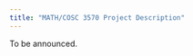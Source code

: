 ```yaml
---
title: "MATH/COSC 3570 Project Description"
---
```


To be announced.

<!-- ## Timeline -->

<!-- [Topic ideas](#topic-ideas) due Fri, Feb 18 -->

<!-- [Proposal](#project-proposal) due Fri, Mar 18 -->

<!-- [Draft report](#draft-report) due Fri, Apr 8 -->

<!-- [Peer review](#peer-review) due Fri, Apr 15 -->

<!-- [Final report](#written-report) due Mon, Apr 25 -->

<!-- [Video presentation + slides](#video-presentation--slides) and [final GitHub repo](#reproducibility---organization) due Thu, Apr 28 -->

<!-- [Presentation comments](#presentation-comments) due Sat, Apr 30 -->

<!-- ## Introduction -->

<!-- **TL;DR**: *Pick a data set and do a regression analysis. That is your final project.* -->

<!-- The goal of the final project is for you to use regression analysis to analyze a data set of your own choosing. The data set may already exist or you may collect your own data by scraping the web. -->

<!-- Choose the data based on your group's interests or work you all have done in other courses or research projects. The goal of this project is for you to demonstrate proficiency in the techniques we have covered in this class (and beyond, if you like!) and apply them to a data set to analyze it in a meaningful way. -->

<!-- All analyses must be done in RStudio, and all components of the project **must be reproducible** (with the exception of the presentation). -->

<!-- ### Logistics -->

<!-- You will work on the project with your lab groups. -->

<!-- The four primary deliverables for the final project are -->

<!-- -   A written, reproducible report detailing your analysis -->

<!-- -   A GitHub repository corresponding to your report -->

<!-- -   Slides + a video presentation -->

<!-- -   Formal peer review on another team's project -->

<!-- ## Topic ideas {#topic-ideas} -->

<!-- Identify 2-3 data sets you're interested in potentially using for the final project. If you're unsure where to find data, you can use the list of potential data sources in the [Tips + Resources](#tips--resources) section as a starting point. It may also help to think of topics you're interested in investigating and find data sets on those topics. -->

<!-- The purpose of submitting project ideas is to give you time to find data for the project and to make sure you have a data set that can help you be successful in the project. **Therefore, you must use one of the data sets submitted as a topic idea, unless otherwise notified by the teaching team.** -->

<!-- The data sets should meet the following criteria: -->

<!-- -   At least 500 observations -->

<!-- -   At least 10 columns -->

<!-- -   At least 6 of the columns must be useful and unique predictor variables. -->

<!--     -   Identifier variables such as "name", "social security number", etc. are not useful predictor variables. -->

<!--     -   If you have multiple columns with the same information (e.g. "state abbreviation" and "state name"), then they are not unique predictors. -->

<!-- -   At least one variable that can be identified as a reasonable response variable. -->

<!--     -   The response variable can be quantitative or categorical. -->

<!-- -   A mix of quantitative and categorical variables that can be used as predictors. -->

<!-- -   Observations should reasonably meet the independence condition. Therefore, avoid data with repeated measures, data collected over time, etc. -->

<!-- -   You may not use data that has previously been used in any course materials, or any derivation of data that has been used in course materials. -->

<!-- **Please ask a member of the teaching team if you're unsure whether your data set meets the criteria.** -->

<!-- For each data set, include the following: -->

<!-- #### Introduction and data -->

<!-- -   State the source of the data set. -->

<!-- -   Describe when and how it was originally collected (by the original data curator, not necessarily how you found the data) -->

<!-- -   Describe the observations and the general characteristics being measured in the data -->

<!-- #### Research question -->

<!-- -   Describe a research question you're interested in answering using this data. -->

<!-- #### Glimpse of data -->

<!-- -   Use the `glimpse` function to provide an overview of each data set -->

<!-- Submit the PDF of the topic ideas to Gradescope. Mark all pages associated with each data set. -->

<!-- ## Project proposal {#project-proposal} -->

<!-- The purpose of the project proposal is to help you think about your analysis strategy early. -->

<!-- Include the following in the proposal: -->

<!-- ### Section 1 - Introduction -->

<!-- The introduction section includes -->

<!-- -   an introduction to the subject matter you're investigating -->

<!-- -   the motivation for your research question (citing any relevant literature) -->

<!-- -   the general research question you wish to explore -->

<!-- -   your hypotheses regarding the research question of interest. -->

<!-- ### Section 2 - Data description -->

<!-- In this section, you will describe the data set you wish to explore. This includes -->

<!-- -   description of the observations in the data set, -->

<!-- -   description of how the data was originally collected (not how you found the data but how the original curator of the data collected it). -->

<!-- ### Section 3 - Analysis approach -->

<!-- In this section, you will provide a brief overview of your analysis approach. This includes: -->

<!-- -   Description of the response variable. -->

<!-- -   Visualization and summary statistics for the response variable. -->

<!-- -   List of variables that will be considered as predictors -->

<!-- -   Regression model technique (multiple linear regression and logistic regression) -->

<!-- ### Data dictionary (aka code book) -->

<!-- Submit a data dictionary for all the variables in your data set in the `README` of your project repo, in the `data` folder. Link to this file from your proposal writeup. -->

<!-- ### Submission -->

<!-- Push all of your final changes to the GitHub repo, and submit the PDF of your proposal to Gradescope. -->

<!-- ### Proposal grading -->

<!-- | Total                | 10 pts | -->

<!-- |----------------------|--------| -->

<!-- | **Introduction**     | 3 pts  | -->

<!-- | **Data description** | 2 pts  | -->

<!-- | **Analysis plan**    | 4 pts  | -->

<!-- | **Data dictionary**  | 1 pts  | -->

<!-- Each component will be graded as follows: -->

<!-- -   **Meets expectations (full credit)**: All required elements are completed and are accurate. The narrative is written clearly, all tables and visualizations are nicely formatted, and the work would be presentable in a professional setting. -->

<!-- -   **Close to expectations (half credit)**: There are some elements missing and/or inaccurate. There are some issues with formatting. -->

<!-- -   **Does not meet expectations (no credit)**: Major elements missing. Work is not neatly formatted and would not be presentable in a professional setting. -->

<!-- ## Draft report {#draft-report} -->

<!-- The purpose of the draft and peer review is to give you an opportunity to get early feedback on your analysis. Therefore, the draft and peer review will focus primarily on the exploratory data analysis, modeling, and initial interpretations. -->

<!-- Write the draft in the **written-report.qmd** file in your project repo. You do not need to submit the draft on Gradescope. -->

<!-- Below is a brief description of the sections to focus on in the draft: -->

<!-- ### Introduction and data -->

<!-- This section includes an introduction to the project motivation, data, and research question. Describe the data and definitions of key variables. It should also include some exploratory data analysis. All of the EDA won't fit in the paper, so focus on the EDA for the response variable and a few other interesting variables and relationships. -->

<!-- ### Methodology -->

<!-- This section includes a brief description of your modeling process. Explain the reasoning for the type of model you're fitting, predictor variables considered for the model including any interactions. Additionally, show how you arrived at the final model by describing the model selection process, any variable transformations (if needed), and any other relevant considerations that were part of the model fitting process. -->

<!-- ### Results -->

<!-- In this section, you will output the final model and include a brief discussion of the model assumptions, diagnostics, and any relevant model fit statistics. -->

<!-- This section also includes initial interpretations and conclusions drawn from the model. -->

<!-- ## Peer review {#peer-review} -->

<!-- Critically reviewing others' work is a crucial part of the scientific process, and STA 210 is no exception. Each lab team will be assigned two other teams's projects to review. Each team should push their draft to their GitHub repo by the due date. One lab in the following week will be dedicated to the peer review, and all reviews will be due by the end of that lab session. -->

<!-- During the peer review process, you will be provided read-only access to your partner teams' GitHub repos. Provide your review in the form of GitHub issues to your partner team's GitHub repo using the issue template provided. The peer review will be graded on the extent to which it comprehensively and constructively addresses the components of the partner team's report: the research context and motivation, exploratory data analysis, modeling, interpretations, and conclusions. -->

<!-- ### Pairings -->

<!-- #### Section 1 - M 1:45PM - 3:00PM -->

<!-- | Team being reviewed | Reviewer 1     | Reviewer 2     | -->

<!-- |---------------------|----------------|----------------| -->

<!-- | chaa_chaa_chaa      | yay_stats      | stat_over_flow | -->

<!-- | dekk                | chaa_chaa_chaa | yay_stats      | -->

<!-- | eight               | dekk           | chaa_chaa_chaa | -->

<!-- | housecats           | eight          | dekk           | -->

<!-- | krafthouse          | housecats      | eight          | -->

<!-- | rrawr               | krafthouse     | housecats      | -->

<!-- | stat_over_flow      | rrawr          | krafthouse     | -->

<!-- | yay_stats           | stat_over_flow | rrawr          | -->

<!-- #### Section 2 - M 3:30PM - 4:45PM -->

<!-- | Team being reviewed | Reviewer 1       | Reviewer 2       | -->

<!-- |---------------------|------------------|------------------| -->

<!-- | a_plus_plus_plus    | we_r             | tina             | -->

<!-- | predictors          | a_plus_plus_plus | we_r             | -->

<!-- | sixers              | predictors       | a_plus_plus_plus | -->

<!-- | soy_nuggets         | sixers           | predictors       | -->

<!-- | tina                | soy_nuggets      | sixers           | -->

<!-- | we_r                | tina             | soy_nuggets      | -->

<!-- #### Section 3 - M 5:15PM - 6:30PM -->

<!-- | Team being reviewed              | Reviewer 1                       | Reviewer 2                       | -->

<!-- |------------------------|------------------------|------------------------| -->

<!-- | down_to_earth_goats              | the_three_musketeers             | team_five                        | -->

<!-- | ginger_and_stats                 | down_to_earth_goats              | the_three_musketeers             | -->

<!-- | pineapple_wedge_and_diced_papaya | ginger_and_stats                 | down_to_earth_goats              | -->

<!-- | statchelorettes                  | pineapple_wedge_and_diced_papaya | ginger_and_stats                 | -->

<!-- | statisix                         | statchelorettes                  | pineapple_wedge_and_diced_papaya | -->

<!-- | stats_squad                      | statisix                         | statchelorettes                  | -->

<!-- | team_five                        | stats_squad                      | statisix                         | -->

<!-- | the_three_musketeers             | team_five                        | stats_squad                      | -->

<!-- ### Process and questions -->

<!-- Spend \~30 mins to review each team's project. -->

<!-- -   Find your team name on the **Reviewer 1** and **Reviewer 2** columns. -->

<!-- -   For each of the columns, find the name of the team to review in the **Team being reviewed** column. You should already have access to this team's repo. -->

<!-- -   Open the repo of the team you're reviewing, read their project draft, and browser around the rest of their repo. -->

<!-- -   Then, go to the Issues tab in that repo, click on New issue, and click on Get started for the Peer review issue. Fill out this issue, answering the following questions: -->

<!--     -   Peer review by: \[NAME OF TEAM DOING THE REVIEW\] -->

<!--     -   Names of team members that participated in this review: \[FULL NAMES OF TEAM MEMBERS DOING THE REVIEW\] -->

<!--     -   Describe the goal of the project. -->

<!--     -   Describe the data used or collected, if any. If the proposal does not include the use of a specific dataset, comment on whether the project would be strengthened by the inclusion of a dataset. -->

<!--     -   Describe the approaches, tools, and methods that will be used. -->

<!--     -   Is there anything that is unclear from the proposal? -->

<!--     -   Provide constructive feedback on how the team might be able to improve their project. Make sure your feedback includes at least one comment on the statistical modeling aspect of the project, but do feel free to comment on aspects beyond the modeling. -->

<!--     -   What aspect of this project are you most interested in and would like to see highlighted in the presentation. -->

<!--     -   Provide constructive feedback on any issues with file and/or code organization. -->

<!--     -   (Optional) Any further comments or feedback? -->

<!-- ## Written report {#written-report} -->

<!-- Your written report must be completed in the `written-report.qmd` file and must be reproducible. All team members should contribute to the GitHub repository, with regular meaningful commits. -->

<!-- Before you finalize your write up, make sure the printing of code chunks is off with the option `echo = FALSE`. -->

<!-- **You will submit the PDF of your final report on Gradescope.** -->

<!-- The PDF you submit must match the files in your GitHub repository *exactly*. The mandatory components of the report are below. You are free to add additional sections as necessary. The report, including visualizations, should be **no more than 10 pages long.** is no minimum page requirement; however, you should comprehensively address all of the analysis and report. -->

<!-- Be selective in what you include in your final write-up. The goal is to write a cohesive narrative that demonstrates a thorough and comprehensive analysis rather than explain every step of the analysis. -->

<!-- You are welcome to include an appendix with additional work at the end of the written report document; however, grading will largely be based on the content in the main body of the report. You should assume the reader will not see the material in the appendix unless prompted to view it in the main body of the report. The appendix should be neatly formatted and easy for the reader to navigate. It is not included in the 10-page limit. -->

<!-- The written report is worth 40 points, broken down as follows -->

<!-- | Total                         | 40 pts | -->

<!-- |-------------------------------|--------| -->

<!-- | **Introduction/data**         | 6 pts  | -->

<!-- | **Methodology**               | 10 pts | -->

<!-- | **Results**                   | 14 pts | -->

<!-- | **Discussion + conclusion**   | 6 pts  | -->

<!-- | **Organization + formatting** | 4 pts  | -->

<!-- [Click here](/documents/project-report-rubric.pdf "Project rubric") for a PDF of the written report rubric. -->

<!-- ### Introduction and data -->

<!-- This section includes an introduction to the project motivation, data, and research question. Describe the data and definitions of key variables. It should also include some exploratory data analysis. All of the EDA won't fit in the paper, so focus on the EDA for the response variable and a few other interesting variables and relationships. -->

<!-- #### Grading criteria -->

<!-- The research question and motivation are clearly stated in the introduction, including citations for the data source and any external research. The data are clearly described, including a description about how the data were originally collected and a concise definition of the variables relevant to understanding the report. The data cleaning process is clearly described, including any decisions made in the process (e.g., creating new variables, removing observations, etc.) The explanatory data analysis helps the reader better understand the observations in the data along with interesting and relevant relationships between the variables. It incorporates appropriate visualizations and summary statistics. -->

<!-- ### Methodology -->

<!-- This section includes a brief description of your modeling process. Explain the reasoning for the type of model you're fitting, predictor variables considered for the model including any interactions. Additionally, show how you arrived at the final model by describing the model selection process, interactions considered, variable transformations (if needed), assessment of conditions and diagnostics, and any other relevant considerations that were part of the model fitting process. -->

<!-- #### Grading criteria -->

<!-- The analysis steps are appropriate for the data and research question. The group used a thorough and careful approach to select the final model; the approach is clearly described in the report. The model selection process took into account potential interaction effects and addressed any violations in model conditions. The model conditions and diagnostics are thoroughly and accurately assessed for their model. If violations of model conditions are still present, there was a reasonable attempt to address the violations based on the course content. -->

<!-- ### Results -->

<!-- This is where you will output the final model with any relevant model fit statistics. -->

<!-- Describe the key results from the model. The goal is not to interpret every single variable in the model but rather to show that you are proficient in using the model output to address the research questions, using the interpretations to support your conclusions. Focus on the variables that help you answer the research question and that provide relevant context for the reader. -->

<!-- #### Grading criteria -->

<!-- The model fit is clearly assessed, and interesting findings from the model are clearly described. Interpretations of model coefficients are used to support the key findings and conclusions, rather than merely listing the interpretation of every model coefficient. If the primary modeling objective is prediction, the model's predictive power is thoroughly assessed. -->

<!-- ### Discussion + Conclusion -->

<!-- In this section you'll include a summary of what you have learned about your research question along with statistical arguments supporting your conclusions. In addition, discuss the limitations of your analysis and provide suggestions on ways the analysis could be improved. Any potential issues pertaining to the reliability and validity of your data and appropriateness of the statistical analysis should also be discussed here. Lastly, this section will include ideas for future work. -->

<!-- #### Grading criteria -->

<!-- Overall conclusions from analysis are clearly described, and the model results are put into the larger context of the subject matter and original research question. There is thoughtful consideration of potential limitations of the data and/or analysis, and ideas for future work are clearly described. -->

<!-- ### Organization + formatting -->

<!-- This is an assessment of the overall presentation and formatting of the written report. -->

<!-- #### Grading criteria -->

<!-- The report neatly written and organized with clear section headers and appropriately sized figures with informative labels. Numerical results are displayed with a reasonable number of digits, and all visualizations are neatly formatted. All citations and links are properly formatted. If there is an appendix, it is reasonably organized and easy for the reader to find relevant information. All code, warnings, and messages are suppressed. The main body of the written report (not including the appendix) is no longer than 10 pages. -->

<!-- ## Video presentation + slides -->

<!-- ### Slides -->

<!-- In addition to the written report, your team will also create presentation slides and record a video presentation that summarize and showcase your project. Introduce your research question and data set, showcase visualizations, and discuss the primary conclusions. These slides should serve as a brief visual addition to your written report and will be graded for content and quality. -->

<!-- **For submission, convert these slides to a .pdf document, and submit the PDF of the slides on Gradescope.** -->

<!-- The slide deck should have no more than 6 content slides + 1 title slide. Here is a *suggested* outline as you think through the slides; you [**do not**]{.underline} have to use this exact format for the 6 slides. -->

<!-- -   Title Slide -->

<!-- -   Slide 1: Introduce the topic and motivation -->

<!-- -   Slide 2: Introduce the data -->

<!-- -   Slide 3: Highlights from EDA -->

<!-- -   Slide 4: Final model -->

<!-- -   Slide 5: Interesting findings from the model -->

<!-- -   Slide 6: Conclusions + future work -->

<!-- ### Video presentation -->

<!-- For the video presentation, you can speak over your slide deck, similar to the lecture content videos. **The video presentation must be no longer than 8 minutes.** It is fine if the video is shorter than 8 minutes, but it cannot exceed 8 minutes. You may use can use any platform that works best for your group to record your presentation. Below are a few resources on recording videos: -->

<!-- -   [Recording presentations in Zoom](https://kb.siue.edu/61721) -->

<!-- -   [Apple Quicktime for screen recording](https://support.apple.com/en-gb/guide/quicktime-player/qtp97b08e666/mac) -->

<!-- -   [Windows 10 built-in screen recording functionality](https://www.youtube.com/watch?v=OfPbr1mRDuo) -->

<!-- -   [Kap for screen recording](https://getkap.co/) -->

<!-- Once your video is ready, upload the video to Warpwire, then embed the video in an new discussion post on Conversations. -->

<!-- #### To upload your video to Warpwire: -->

<!-- -   Click the Warpwire tab in the course Sakai site. -->

<!-- -   Click the "+" and select "Upload files". -->

<!-- -   Locate the video on your computer and click to upload. -->

<!-- -   Once you've uploaded the video to Warpwire, click to share the video and copy the video's URL. You will need this when you post the video in the discussion forum. -->

<!-- #### To post the video to the discussion forum -->

<!-- -   Click the Presentations tab in the course Sakai site. -->

<!-- -   Click the Presentations topic. -->

<!-- -   Click "Start a new conversation". -->

<!-- -   Make the title "Your Team Name: Project Title". For example, "Teaching Team: Our Awesome Presentation". -->

<!-- -   Click the Warpwire icon (between the table and shopping cart icons). -->

<!-- -   Select your video, then click "Insert 1 item." This will embed your video in the conversation. -->

<!-- -   Under the video, paste the URL to your video. -->

<!-- -   You're done! -->

<!-- ## Presentation comments {#presentation-comments} -->

<!-- Each student will be assigned 2 presentations to watch. Your viewing assignments will be posted later in the semester. -->

<!-- Watch the group's video, then click "Reply" to post a question for the group. You may not post a question that's already been asked on the discussion thread. Additionally, the question should be (i) substantive (i.e. it shouldn't be "Why did you use a bar plot instead of a pie chart"?), (ii) demonstrate your understanding of the content from the course, and (iii) relevant to that group's specific presentation, i.e demonstrating that you've watched the presentation. -->

<!-- *This portion of the project will be assessed individually.* -->

<!-- ### Pairings -->

<!-- Find your team name in the first column, watch videos from teams in the second column and leave comments. -->

<!-- | Reviewer                         | First video to review            | Second video to review           | -->

<!-- |:-----------------------|:-----------------------|:-----------------------| -->

<!-- | Ginger and Stats                 | Eight                            | We R                             | -->

<!-- | Krafthouse                       | Ginger and Stats                 | Eight                            | -->

<!-- | Soy Nuggets                      | Krafthouse                       | Ginger and Stats                 | -->

<!-- | Down To Earth Goats              | Soy Nuggets                      | Krafthouse                       | -->

<!-- | A+++                             | Down To Earth Goats              | Soy Nuggets                      | -->

<!-- | Team Five                        | A+++                             | Down To Earth Goats              | -->

<!-- | Rrawr                            | Team Five                        | A+++                             | -->

<!-- | Housecats                        | Rrawr                            | Team Five                        | -->

<!-- | Dekk                             | Housecats                        | Rrawr                            | -->

<!-- | Stat OverFlow                    | Dekk                             | Housecats                        | -->

<!-- | The Three Musketeers             | Stat OverFlow                    | Dekk                             | -->

<!-- | Predictors                       | The Three Musketeers             | Stat OverFlow                    | -->

<!-- | Stats Squad                      | Predictors                       | The Three Musketeers             | -->

<!-- | Statisix                         | Stats Squad                      | Predictors                       | -->

<!-- | Sixers                           | Statisix                         | Stats Squad                      | -->

<!-- | Yay Stats                        | Sixers                           | Statisix                         | -->

<!-- | TINA                             | Yay Stats                        | Sixers                           | -->

<!-- | Statchelorettes                  | TINA                             | Yay Stats                        | -->

<!-- | Pineapple Wedge and Diced Papaya | Statchelorettes                  | TINA                             | -->

<!-- | Chaa Chaa Chaa                   | Pineapple Wedge and Diced Papaya | Statchelorettes                  | -->

<!-- | We R                             | Chaa Chaa Chaa                   | Pineapple Wedge and Diced Papaya | -->

<!-- | Eight                            | We R                             | Chaa Chaa Chaa                   | -->

<!-- ## Reproducibility + organization -->

<!-- All written work (with exception of presentation slides) should be reproducible, and the GitHub repo should be neatly organized. -->

<!-- The GitHub repo should have the following structure: -->

<!-- -   `README`: Short project description and data dictionary -->

<!-- -   `written-report.qmd` & `written-report.pdf`: Final written report -->

<!-- -   `/data`: Folder that contains the data set for the final project. -->

<!-- -   `/previous-work`: Folder that contains the `topic-ideas` and `project-proposal` files. -->

<!-- -   `/presentation`: Folder with the presentation slides. -->

<!--     -   If your presentation slides are online, you can put a link to the slides in a `README.md` file in the `presentation` folder. -->

<!-- Points for reproducibility + organization will be based on the reproducibility of the written report and the organization of the project GitHub repo. The repo should be neatly organized as described above, there should be no extraneous files, all text in the README should be easily readable. -->

<!-- ## Peer teamwork evaluation -->

<!-- You will be asked to fill out a survey where you rate the contribution and teamwork of each team member by assigning a contribution percentage for each team member. Filling out the survey is a prerequisite for getting credit on the team member evaluation. If you are suggesting that an individual did less than half the expected contribution given your team size (e.g., for a team of four students, if a student contributed less than 12.5% of the total effort), please provide some explanation. If any individual gets an average peer score indicating that this was the case, their grade will be assessed accordingly. -->

<!-- If you have concerns with the teamwork and/or contribution from any team members, please email me by the project video deadline. **You only need to email me if you have concerns**. Otherwise, I will assume everyone on the team equally contributed and will receive full credit for the teamwork portion of the grade. -->

<!-- ## Overall grading -->

<!-- The grade breakdown is as follows: -->

<!-- | Total                              | 100 pts | -->

<!-- |------------------------------------|---------| -->

<!-- | **Topic ideas**                    | 5 pts   | -->

<!-- | **Project proposal**               | 10 pts  | -->

<!-- | **Peer review**                    | 10 pts  | -->

<!-- | **Written report**                 | 40 pts  | -->

<!-- | **Slides + video presentation**    | 20 pts  | -->

<!-- | **Reproducibility + organization** | 5 pts   | -->

<!-- | **Video comments**                 | 5 pts   | -->

<!-- | **Peer teamwork evaluation**       | 5 pts   | -->

<!-- *Note: No late project reports or videos are accepted.* -->

<!-- ### Grading summary -->

<!-- Grading of the project will take into account the following: -->

<!-- -   Content - What is the quality of research and/or policy question and relevancy of data to those questions? -->

<!-- -   Correctness - Are statistical procedures carried out and explained correctly? -->

<!-- -   Writing and Presentation - What is the quality of the statistical presentation, writing, and explanations? -->

<!-- -   Creativity and Critical Thought - Is the project carefully thought out? Are the limitations carefully considered? Does it appear that time and effort went into the planning and implementation of the project? -->

<!-- A general breakdown of scoring is as follows: -->

<!-- -   *90%-100%*: Outstanding effort. Student understands how to apply all statistical concepts, can put the results into a cogent argument, can identify weaknesses in the argument, and can clearly communicate the results to others. -->

<!-- -   *80%-89%*: Good effort. Student understands most of the concepts, puts together an adequate argument, identifies some weaknesses of their argument, and communicates most results clearly to others. -->

<!-- -   *70%-79%*: Passing effort. Student has misunderstanding of concepts in several areas, has some trouble putting results together in a cogent argument, and communication of results is sometimes unclear. -->

<!-- -   *60%-69%*: Struggling effort. Student is making some effort, but has misunderstanding of many concepts and is unable to put together a cogent argument. Communication of results is unclear. -->

<!-- -   *Below 60%*: Student is not making a sufficient effort. -->

<!-- ### Late work policy -->

<!-- **There is no late work accepted on this project.** Be sure to turn in your work early to avoid any technological mishaps. -->
